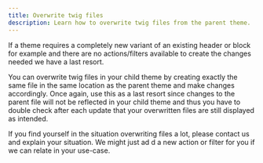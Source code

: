 ```yaml
---
title: Overwrite twig files
description: Learn how to overwrite twig files from the parent theme.
---
```


If a theme requires a completely new variant of an existing header or block for example and there are no actions/filters available to create the changes needed we have a last resort.

You can overwrite twig files in your child theme by creating exactly the same file in the same location as the parent theme and make changes accordingly. Once again, use this as a last resort since changes to the parent file will not be reflected in your child theme and thus you have to double check after each update that your overwritten files are still displayed as intended.

If you find yourself in the situation overwriting files a lot, please contact us and explain your situation. We might just ad d a new action or filter for you if we can relate in your use-case. 